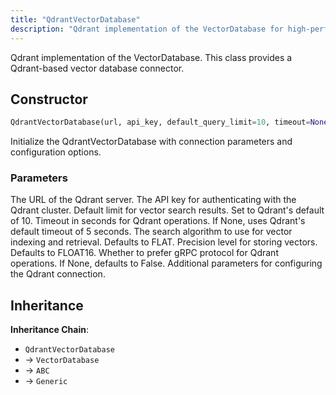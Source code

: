 ```yaml
---
title: "QdrantVectorDatabase"
description: "Qdrant implementation of the VectorDatabase for high-performance vector search and storage"
---
```


Qdrant implementation of the VectorDatabase. This class provides a Qdrant-based vector database connector.

## Constructor

```python
QdrantVectorDatabase(url, api_key, default_query_limit=10, timeout=None, search_algorithm=SearchAlgorithm.FLAT, vector_precision=Precision.FLOAT16, prefer_grpc=None, **extra_params)
```

Initialize the QdrantVectorDatabase with connection parameters and configuration options.

### Parameters

<ParamField path="url" type="str" required>
The URL of the Qdrant server.
</ParamField>

<ParamField path="api_key" type="str" required>
The API key for authenticating with the Qdrant cluster.
</ParamField>

<ParamField path="default_query_limit" type="int" default="10">
Default limit for vector search results. Set to Qdrant's default of 10.
</ParamField>

<ParamField path="timeout" type="int | None" default="None">
Timeout in seconds for Qdrant operations. If None, uses Qdrant's default timeout of 5 seconds.
</ParamField>

<ParamField path="search_algorithm" type="SearchAlgorithm" default="SearchAlgorithm.FLAT">
The search algorithm to use for vector indexing and retrieval. Defaults to FLAT.
</ParamField>

<ParamField path="vector_precision" type="Precision" default="Precision.FLOAT16">
Precision level for storing vectors. Defaults to FLOAT16.
</ParamField>

<ParamField path="prefer_grpc" type="bool | None" default="None">
Whether to prefer gRPC protocol for Qdrant operations. If None, defaults to False.
</ParamField>

<ParamField path="**extra_params" type="Any">
Additional parameters for configuring the Qdrant connection.
</ParamField>

## Inheritance

**Inheritance Chain**: 
- `QdrantVectorDatabase` 
- → `VectorDatabase`
- → `ABC` 
- → `Generic`